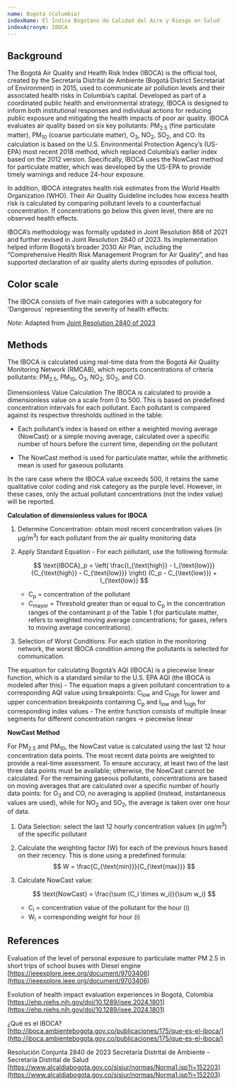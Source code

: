 ```yaml
---
name: Bogotá (Columbia)
indexName: El Índice Bogotano de Calidad del Aire y Riesgo en Salud
indexAcronym: IBOCA
---
```



## Background

The Bogotá Air Quality and Health Risk Index (IBOCA) is the official tool, created by the Secretaría Distrital de Ambiente (Bogotá District 
Secretariat of Environment) in 2015, used to communicate air pollution levels and their associated health risks in Columbia’s capital. Developed as 
part of a coordinated public health and environmental strategy, IBOCA is designed to inform both institutional responses and individual actions for 
reducing public exposure and mitigating the health impacts of poor air quality. IBOCA evaluates air quality based on six key pollutants: PM<sub>2.5</sub> 
(fine particulate matter), PM<sub>10</sub> (coarse particulate matter), O<sub>3</sub>, NO<sub>2</sub>, SO<sub>2</sub>, and CO. Its calculation is based on the U.S. Environmental Protection Agency’s 
(US-EPA) most recent 2018 method, which replaced Columbia’s earlier index based on the 2012 version. Specifically, IBOCA uses the NowCast method for 
particulate matter, which was developed by the US-EPA to provide timely warnings and reduce 24-hour exposure. 

In addition, IBOCA integrates health risk estimates from the World Health Organization (WHO). Their Air Quality Guideline includes how excess health risk 
is calculated by comparing pollutant levels to a counterfactual concentration. If concentrations go below this given level, there are no observed health effects. 

IBOCA’s methodology was formally updated in Joint Resolution 868 of 2021 and further revised in Joint Resolution 2840 of 2023. Its implementation helped 
inform Bogotá’s broader 2030 Air Plan, including the “Comprehensive Health Risk Management Program for Air Quality”, and has supported declaration of air 
quality alerts during episodes of pollution. 



## Color scale

The IBOCA consists of five main categories with a subcategory for 'Dangerous' representing the severity of health effects: 

<ColorScale index="bogota" value={true} />

_Note_: Adapted from [Joint Resolution 2840 of 2023](https://www.alcaldiabogota.gov.co/sisjur/normas/Norma1.jsp?i=152203)

## Methods

The IBOCA is calculated using real-time data from the Bogotá Air Quality Monitoring Network (RMCAB), which reports concentrations of criteria pollutants: 
PM<sub>2.5</sub>, PM<sub>10</sub>, O<sub>3</sub>, NO<sub>2</sub>, SO<sub>2</sub>, and CO. 

Dimensionless Value Calculation
The IBOCA is calculated to provide a dimensionless value on a scale from 0 to 500. This is based on predefined concentration intervals for each pollutant. 
Each pollutant is compared against its respective thresholds outlined in the table: 


<BreakpointsTable index="bogota" />

- Each pollutant’s index is based on either a weighted moving average (NowCast) or a simple moving average, calculated over a specific number 
of hours before the current time, depending on the pollutant

- The NowCast method is used for particulate matter, while the arithmetic mean is used for gaseous pollutants


<Admonition type="note">

In the rare case where the IBOCA value exceeds 500, it retains the same qualitative color coding and risk category as the purple level. 
However, in these cases, only the actual pollutant concentrations (not the index value) will be reported. 

</Admonition>

**Calculation of dimensionless values for IBOCA**
1. Determine Concentration: obtain most recent concentration values (in µg/m<sup>3</sup>) for each pollutant from the air quality monitoring data

2. Apply Standard Equation - For each pollutant, use the following formula: 

    $$ \text{IBOCA}_p = \left( \frac{I_{\text{high}} - I_{\text{low}}}{C_{\text{high}} - C_{\text{low}}} \right) (C_p - C_{\text{low}}) + I_{\text{low}}  $$
    - C<sub>p</sub> = concentration of the pollutant 
    - C<sub>mayor</sub> = Threshold greater than or equal to C<sub>p</sub> in the concentration ranges of the contaminant p of the Table 1 (for particulate matter, 
    refers to weighted moving average concentrations; for gases, refers to moving average concentrations).

3. Selection of Worst Conditions: For each station in the monitoring network, the worst IBOCA condition among the pollutants is selected for communication. 

<Admonition type="note">

The equation for calculating Bogotá’s AQI (IBOCA) is a piecewise linear function, which is a standard similar to the U.S. EPA AQI (the IBOCA is modeled after this) 
    - The equation maps a given pollutant concentration to a corresponding AQI value using breakpoints: C<sub>low</sub> and C<sub>high</sub> for lower and upper concentration 
    breakpoints containing C<sub>p</sub> and I<sub>low</sub> and I<sub>high</sub> for corresponding index values 
    - The entire function consists of multiple linear segments for different concentration ranges → piecewise linear

</Admonition>

**NowCast Method**

For PM<sub>2.5</sub> and PM<sub>10</sub>, the NowCast value is calculated using the last 12 hour concentration data points. The most recent data points are weighted to provide a real-time 
assessment. To ensure accuracy, at least two of the last three data points must be available; otherwise, the NowCast cannot be calculated. For the remaining gaseous pollutants, 
concentrations are based on moving averages that are calculated over a specific number of hourly data points: for O<sub>3</sub> and CO, no averaging is applied (instead, instantaneous 
values are used), while for NO<sub>2</sub> and SO<sub>2</sub>, the average is taken over one hour of data. 

1. Data Selection: select the last 12 hourly concentration values (in µg/m<sup>3</sup>) of the specific pollutant
2. Calculate the weighting factor (W) for each of the previous hours based on their recency. This is done using a predefined formula: 
$$ W = \frac{C_{\text{min}}}{C_{\text{max}}} $$

3. Calculate NowCast value: 

    $$ \text{NowCast} = \frac{\sum (C_i \times w_i)}{\sum w_i} $$
    - C<sub>i</sub> = concentration value of the pollutant for the hour (i)
    - W<sub>i</sub> = corresponding weight for hour (i)

## References

Evaluation of the level of personal exposure to particulate matter PM 2.5 in short trips of school buses with Diesel engine
[https://ieeexplore.ieee.org/document/9703406](https://ieeexplore.ieee.org/document/9703406)

Evolution of health impact evaluation experiences in Bogotá, Colombia
[https://ehp.niehs.nih.gov/doi/10.1289/isee.2024.1801](https://ehp.niehs.nih.gov/doi/10.1289/isee.2024.1801)

¿Qué es el IBOCA?
[http://iboca.ambientebogota.gov.co/publicaciones/175/que-es-el-iboca/](http://iboca.ambientebogota.gov.co/publicaciones/175/que-es-el-iboca/)

Resolución Conjunta 2840 de 2023 Secretaría Distrital de Ambiente - Secretaría Distrital de Salud
[https://www.alcaldiabogota.gov.co/sisjur/normas/Norma1.jsp?i=152203](https://www.alcaldiabogota.gov.co/sisjur/normas/Norma1.jsp?i=152203)
